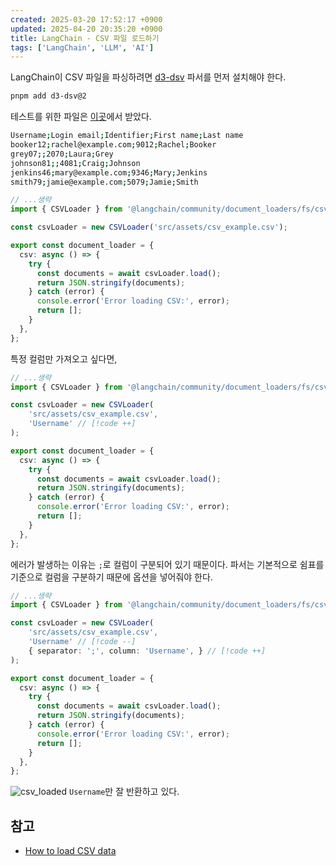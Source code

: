 ```yaml
---
created: 2025-03-20 17:52:17 +0900
updated: 2025-04-20 20:35:20 +0900
title: LangChain - CSV 파일 로드하기
tags: ['LangChain', 'LLM', 'AI']
---
```


LangChain이 CSV 파일을 파싱하려면 [d3-dsv](https://www.npmjs.com/package/d3-dsv) 파서를 먼저 설치해야 한다.

```bash
pnpm add d3-dsv@2
```

테스트를 위한 파일은 [이곳](https://support.staffbase.com/hc/en-us/articles/360007108391-CSV-File-Examples)에서 받았다.

```bash title="csv_example.csv"
Username;Login email;Identifier;First name;Last name
booker12;rachel@example.com;9012;Rachel;Booker
grey07;;2070;Laura;Grey
johnson81;;4081;Craig;Johnson
jenkins46;mary@example.com;9346;Mary;Jenkins
smith79;jamie@example.com;5079;Jamie;Smith
```
```ts title="대략적인 코드"
// ...생략
import { CSVLoader } from '@langchain/community/document_loaders/fs/csv';

const csvLoader = new CSVLoader('src/assets/csv_example.csv');

export const document_loader = {
  csv: async () => {
    try {
      const documents = await csvLoader.load();
      return JSON.stringify(documents);
    } catch (error) {
      console.error('Error loading CSV:', error);
      return [];
    }
  },
};
```

특정 컬럼만 가져오고 싶다면,

```ts title="하지만 에러가 발생한다 ?!"
// ...생략
import { CSVLoader } from '@langchain/community/document_loaders/fs/csv';

const csvLoader = new CSVLoader(
	'src/assets/csv_example.csv',
	'Username' // [!code ++]
);

export const document_loader = {
  csv: async () => {
    try {
      const documents = await csvLoader.load();
      return JSON.stringify(documents);
    } catch (error) {
      console.error('Error loading CSV:', error);
      return [];
    }
  },
};
```

에러가 발생하는 이유는 `;`로 컬럼이 구분되어 있기 때문이다.
파서는 기본적으로 쉼표를 기준으로 컬럼을 구분하기 때문에 옵션을 넣어줘야 한다.

```ts title="CSVLoaderOption 전달"
// ...생략
import { CSVLoader } from '@langchain/community/document_loaders/fs/csv';

const csvLoader = new CSVLoader(
	'src/assets/csv_example.csv',
	'Username' // [!code --]
	{ separator: ';', column: 'Username', } // [!code ++]
);

export const document_loader = {
  csv: async () => {
    try {
      const documents = await csvLoader.load();
      return JSON.stringify(documents);
    } catch (error) {
      console.error('Error loading CSV:', error);
      return [];
    }
  },
};
```

![csv_loaded](assets/2025-03-20-18-19-59.png)
`Username`만 잘 반환하고 있다.

## 참고

- [How to load CSV data](https://js.langchain.com/docs/how_to/document_loader_csv/)

